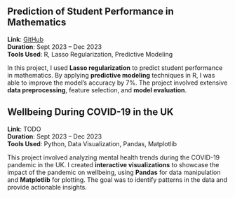## Prediction of Student Performance in Mathematics
**Link**: [GitHub](https://github.com/jadeeechen/stat-301_student-performance-mathematics_winter-2023/blob/main/Project%20-%20Group%20Final%20Report.ipynb)  
**Duration**: Sept 2023 – Dec 2023  
**Tools Used**: R, Lasso Regularization, Predictive Modeling  

In this project, I used **Lasso regularization** to predict student performance in mathematics. By applying **predictive modeling** techniques in R, I was able to improve the model’s accuracy by 7%. The project involved extensive **data preprocessing**, feature selection, and **model evaluation**.



## Wellbeing During COVID-19 in the UK
**Link**: TODO    
**Duration**: Sept 2023 – Dec 2023  
**Tools Used**: Python, Data Visualization, Pandas, Matplotlib  

This project involved analyzing mental health trends during the COVID-19 pandemic in the UK. I created **interactive visualizations** to showcase the impact of the pandemic on wellbeing, using **Pandas** for data manipulation and **Matplotlib** for plotting. The goal was to identify patterns in the data and provide actionable insights.